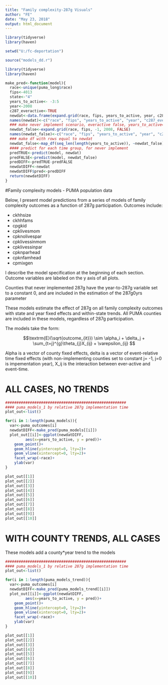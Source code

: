 ```yaml
---
title: "Family complexity-287g Visuals"
author: "FE"
date: "May 23, 2018"
output: html_document
---
```


```r
library(tidyverse)
library(haven)

setwd("U:/fc-deportation")

source("models_dd.r")
```

```r
library(tidyverse)
library(haven)

make_pred<-function(model){
  race<-unique(puma_long$race)
  fips<-4013
  state<-"4"
  years_to_active<- -3:5
  year<-2008
  c287_everactive<-TRUE
  newdat<-data.frame(expand.grid(race, fips, years_to_active, year, c287_everactive))
  names(newdat)<-c("race", "fips", "years_to_active", "year", "c287_everactive")
  ### make never implement scenario, everactive false, years_to_active==-1
  newdat_false<-expand.grid(race, fips, -1, 2008, FALSE)
  names(newdat_false)<-c("race", "fips", "years_to_active", "year", "c287_everactive")
  ### make df with rows equal to newdat
  newdat_false<-map_df(seq_len(length(years_to_active)), ~newdat_false)
  #### predict for each time group, for never implement
  predTRUE<-predict(model, newdat)
  predFALSE<-predict(model, newdat_false)
  predDIFF<-predTRUE-predFALSE
  newdatDIFF<-newdat
  newdatDIFF$pred<-predDIFF
  return(newdatDIFF)
}

```

#Family complexity models - PUMA population data

Below, I present model predictions from a series of models of family complexity outcomes as a function of 287g participation. Outcomes include:

- ckhhsize
- ckhhfams
- cpgkid         
- cpklivesmom    
- cpknolivespar  
- cpklivessinmom
- cpklivessinpar 
- cpknparhead    
- cpknfamhead    
- cpmixgen   

I describe the model specification at the beginning of each section. Outcome variables are labeled on the y axis of all plots. 

Counties that never implemented 287g have the year-to-287g variable set to a constant 0, and are included in the estimation of the 287g0yrs parameter

These models estimate the effect of 287g on all family complexity outcomes with state and year fixed effects and within-state trends. All PUMA counties are included in these models, regardless of 287g participation. 

The models take the form:

$$\textrm{E}(\sqrt{outcome_{it}}) \sim \alpha_i + \delta_j + \sum_{t=j}^{g}\theta_{j}X_{ij} + \varepsilon_{ij} $$

Alpha is a vector of county fixed effects, delta is a vector of event-relative time fixed effects (with non-implementing counties set to constant j= -1, j=0 is impementation year), X_ij is the interaction between ever-active and event-time.

# ALL CASES, NO TRENDS
```r

######################################################
#### puma_models_1 by relative 287g implementation time
plot_out<-list()

for(i in 1:length(puma_models)){
  var<-puma_outcomes[i]
  newdatDIFF<-make_pred(puma_models[[i]])
  plot_out[[i]]<-ggplot(newdatDIFF,
         aes(x=years_to_active, y = pred))+
    geom_point()+
    geom_hline(yintercept=0, lty=2)+
    geom_vline(xintercept=0, lty=2)+
    facet_wrap(~race)+
    ylab(var)
}

plot_out[[1]]
plot_out[[2]]
plot_out[[3]]
plot_out[[4]]
plot_out[[5]]
plot_out[[6]]
plot_out[[7]]
plot_out[[8]]
plot_out[[9]]
plot_out[[10]]

```

# WITH COUNTY TRENDS, ALL CASES

These models add a county*year trend to the models

```r

######################################################
#### puma_models_1 by relative 287g implementation time
plot_out<-list()

for(i in 1:length(puma_models_trend)){
  var<-puma_outcomes[i]
  newdatDIFF<-make_pred(puma_models_trend[[i]])
  plot_out[[i]]<-ggplot(newdatDIFF,
         aes(x=years_to_active, y = pred))+
    geom_point()+
    geom_hline(yintercept=0, lty=2)+
    geom_vline(xintercept=0, lty=2)+
    facet_wrap(~race)+
    ylab(var)
}

plot_out[[1]]
plot_out[[2]]
plot_out[[3]]
plot_out[[4]]
plot_out[[5]]
plot_out[[6]]
plot_out[[7]]
plot_out[[8]]
plot_out[[9]]
plot_out[[10]]

```
